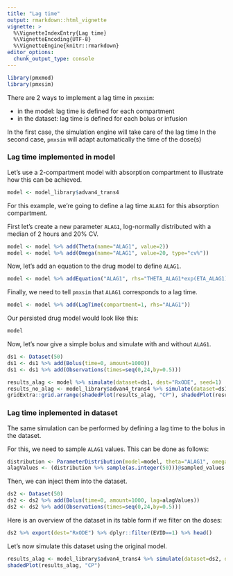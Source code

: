 ```yaml
---
title: "Lag time"
output: rmarkdown::html_vignette
vignette: >
  %\VignetteIndexEntry{Lag time}
  %\VignetteEncoding{UTF-8}
  %\VignetteEngine{knitr::rmarkdown}
editor_options: 
  chunk_output_type: console
---
```


```r
library(pmxmod)
library(pmxsim)
```

There are 2 ways to implement a lag time in `pmxsim`:

* in the model: lag time is defined for each compartment
* in the dataset: lag time is defined for each bolus or infusion

In the first case, the simulation engine will take care of the lag time
In the second case, `pmxsim` will adapt automatically the time of the dose(s)

### Lag time implemented in model

Let's use a 2-compartment model with absorption compartment to illustrate how this can be achieved.

```r
model <- model_library$advan4_trans4
```

For this example, we're going to define a lag time `ALAG1` for this absorption compartment.

First let's create a new parameter `ALAG1`, log-normally distributed with a median of 2 hours and 20% CV.

```r
model <- model %>% add(Theta(name="ALAG1", value=2))
model <- model %>% add(Omega(name="ALAG1", value=20, type="cv%"))
```

Now, let's add an equation to the drug model to define `ALAG1`.
```r
model <- model %>% addEquation("ALAG1", rhs="THETA_ALAG1*exp(ETA_ALAG1)")
```

Finally, we need to tell `pmxsim` that `ALAG1` corresponds to a lag time.

```r
model <- model %>% add(LagTime(compartment=1, rhs="ALAG1"))
```

Our persisted drug model would look like this:

```r
model
```

Now, let's now give a simple bolus and simulate with and without `ALAG1`.

```r
ds1 <- Dataset(50)
ds1 <- ds1 %>% add(Bolus(time=0, amount=1000))
ds1 <- ds1 %>% add(Observations(times=seq(0,24,by=0.5)))
```


```r
results_alag <- model %>% simulate(dataset=ds1, dest="RxODE", seed=1)
results_no_alag <- model_library$advan4_trans4 %>% simulate(dataset=ds1, dest="RxODE", seed=1)
gridExtra::grid.arrange(shadedPlot(results_alag, "CP"), shadedPlot(results_no_alag, "CP"), nrow=1)
```

### Lag time inplemented in dataset

The same simulation can be performed by defining a lag time to the bolus in the dataset.

For this, we need to sample `ALAG1` values. This can be done as follows:

```r
distribution <- ParameterDistribution(model=model, theta="ALAG1", omega="ALAG1")
alagValues <- (distribution %>% sample(as.integer(50)))@sampled_values
```

Then, we can inject them into the dataset.

```r
ds2 <- Dataset(50)
ds2 <- ds2 %>% add(Bolus(time=0, amount=1000, lag=alagValues))
ds2 <- ds2 %>% add(Observations(times=seq(0,24,by=0.5)))
```

Here is an overview of the dataset in its table form if we filter on the doses:

```r
ds2 %>% export(dest="RxODE") %>% dplyr::filter(EVID==1) %>% head()
```

Let's now simulate this dataset using the original model.

```r
results_alag <- model_library$advan4_trans4 %>% simulate(dataset=ds2, dest="RxODE", seed=1)
shadedPlot(results_alag, "CP")
```

